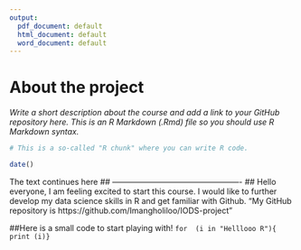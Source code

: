 ```yaml
---
output:
  pdf_document: default
  html_document: default
  word_document: default
---
```


# About the project

*Write a short description about the course and add a link to your GitHub repository here. This is an R Markdown (.Rmd) file so you should use R Markdown syntax.*

```r
# This is a so-called "R chunk" where you can write R code.

date()

```
The text continues here
## -------------------------------------------------
## Hello everyone, I am feeling excited to start this course. I would like to further develop my data science skills in R and get familiar with Github.
"My GitHub repository is https://github.com/Imangholiloo/IODS-project "

##Here is a small code to start playing with!
```for  (i in "Helllooo R"){
  print (i)}```
